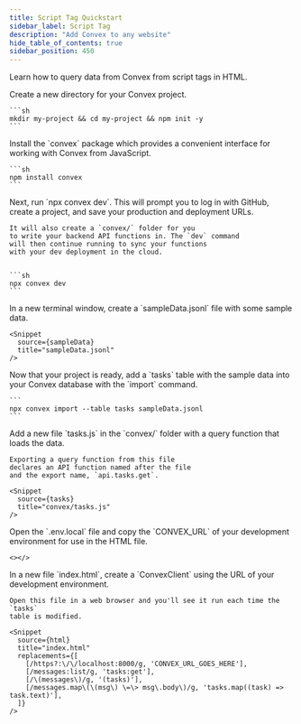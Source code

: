 ```yaml
---
title: Script Tag Quickstart
sidebar_label: Script Tag
description: "Add Convex to any website"
hide_table_of_contents: true
sidebar_position: 450
---
```



Learn how to query data from Convex from script tags in HTML.

<StepByStep>
  <Step title="Create a new npm project">
    Create a new directory for your Convex project.

    ```sh
    mkdir my-project && cd my-project && npm init -y
    ```

  </Step>
  <Step title="Install the Convex client and server library">
    Install the `convex`
    package which provides a convenient interface for working
    with Convex from JavaScript.

    ```sh
    npm install convex
    ```

  </Step>
  <Step title="Set up a Convex dev deployment">
    Next, run `npx convex dev`. This
    will prompt you to log in with GitHub,
    create a project, and save your production and deployment URLs.

    It will also create a `convex/` folder for you
    to write your backend API functions in. The `dev` command
    will then continue running to sync your functions
    with your dev deployment in the cloud.


    ```sh
    npx convex dev
    ```

  </Step>

  <Step title="Create sample data for your database">
    In a new terminal window, create a `sampleData.jsonl`
    file with some sample data.

    <Snippet
      source={sampleData}
      title="sampleData.jsonl"
    />

  </Step>

  <Step title="Add the sample data to your database">
    Now that your project is ready, add a `tasks` table
    with the sample data into your Convex database with
    the `import` command.

    ```
    npx convex import --table tasks sampleData.jsonl
    ```

  </Step>

  <Step title="Expose a database query">
    Add a new file `tasks.js` in the `convex/` folder
    with a query function that loads the data.

    Exporting a query function from this file
    declares an API function named after the file
    and the export name, `api.tasks.get`.

    <Snippet
      source={tasks}
      title="convex/tasks.js"
    />

  </Step>

  <Step title="Copy the deployment URL">
    Open the `.env.local` file and copy the `CONVEX_URL` of your development
    environment for use in the HTML file.

    <></>

  </Step>

  <Step title="Add the script to your webpage">
    In a new file `index.html`, create a `ConvexClient` using
    the URL of your development environment.

    Open this file in a web browser and you'll see it run each time the `tasks`
    table is modified.

    <Snippet
      source={html}
      title="index.html"
      replacements={[
        [/https?:\/\/localhost:8000/g, 'CONVEX_URL_GOES_HERE'],
        [/messages:list/g, 'tasks:get'],
        [/\(messages\)/g, '(tasks)'],
        [/messages.map\(\(msg\) \=\> msg\.body\)/g, 'tasks.map((task) => task.text)'],
      ]}
    />

  </Step>

</StepByStep>
